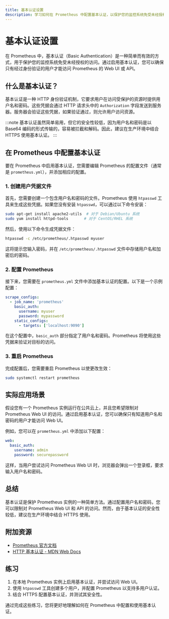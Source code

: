 ```yaml
---
title: 基本认证设置
description: 学习如何在 Prometheus 中配置基本认证，以保护您的监控系统免受未经授权的访问。
---
```


# 基本认证设置

在 Prometheus 中，基本认证（Basic Authentication）是一种简单而有效的方式，用于保护您的监控系统免受未经授权的访问。通过启用基本认证，您可以确保只有经过身份验证的用户才能访问 Prometheus 的 Web UI 或 API。

## 什么是基本认证？

基本认证是一种 HTTP 身份验证机制，它要求用户在访问受保护的资源时提供用户名和密码。这些凭据会通过 HTTP 请求头中的 `Authorization` 字段发送到服务器。服务器会验证这些凭据，如果验证通过，则允许用户访问资源。

:::note
基本认证虽然简单易用，但它的安全性较低，因为用户名和密码是以 Base64 编码的形式传输的，容易被拦截和解码。因此，建议在生产环境中结合 HTTPS 使用基本认证。
:::

## 在 Prometheus 中配置基本认证

要在 Prometheus 中启用基本认证，您需要编辑 Prometheus 的配置文件（通常是 `prometheus.yml`），并添加相应的配置。

### 1. 创建用户凭据文件

首先，您需要创建一个包含用户名和密码的文件。Prometheus 使用 `htpasswd` 工具来生成这些凭据。如果您没有安装 `htpasswd`，可以通过以下命令安装：

```bash
sudo apt-get install apache2-utils  # 对于 Debian/Ubuntu 系统
sudo yum install httpd-tools       # 对于 CentOS/RHEL 系统
```

然后，使用以下命令生成凭据文件：

```bash
htpasswd -c /etc/prometheus/.htpasswd myuser
```

这将提示您输入密码，并在 `/etc/prometheus/.htpasswd` 文件中存储用户名和加密后的密码。

### 2. 配置 Prometheus

接下来，您需要在 `prometheus.yml` 文件中添加基本认证的配置。以下是一个示例配置：

```yaml
scrape_configs:
  - job_name: 'prometheus'
    basic_auth:
      username: myuser
      password: mypassword
    static_configs:
      - targets: ['localhost:9090']
```

在这个配置中，`basic_auth` 部分指定了用户名和密码。Prometheus 将使用这些凭据来验证对目标的访问。

### 3. 重启 Prometheus

完成配置后，您需要重启 Prometheus 以使更改生效：

```bash
sudo systemctl restart prometheus
```

## 实际应用场景

假设您有一个 Prometheus 实例运行在公共云上，并且您希望限制对 Prometheus Web UI 的访问。通过启用基本认证，您可以确保只有知道用户名和密码的用户才能访问 Web UI。

例如，您可以在 `prometheus.yml` 中添加以下配置：

```yaml
web:
  basic_auth:
    username: admin
    password: securepassword
```

这样，当用户尝试访问 Prometheus Web UI 时，浏览器会弹出一个登录框，要求输入用户名和密码。

## 总结

基本认证是保护 Prometheus 实例的一种简单方法。通过配置用户名和密码，您可以限制对 Prometheus Web UI 和 API 的访问。然而，由于基本认证的安全性较低，建议在生产环境中结合 HTTPS 使用。

## 附加资源

- [Prometheus 官方文档](https://prometheus.io/docs/)
- [HTTP 基本认证 - MDN Web Docs](https://developer.mozilla.org/en-US/docs/Web/HTTP/Authentication)

## 练习

1. 在本地 Prometheus 实例上启用基本认证，并尝试访问 Web UI。
2. 使用 `htpasswd` 工具创建多个用户，并配置 Prometheus 以支持多用户认证。
3. 结合 HTTPS 配置基本认证，并测试其安全性。

通过完成这些练习，您将更好地理解如何在 Prometheus 中配置和使用基本认证。